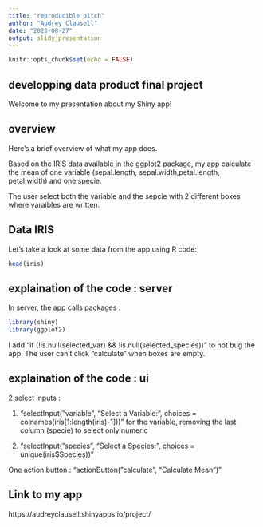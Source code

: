 ---
title: "reproducible pitch"
author: "Audrey Clausell"
date: "2023-08-27"
output: slidy_presentation
---

```{r setup, include=FALSE}
knitr::opts_chunk$set(echo = FALSE)
```

## developping data product final project  


Welcome to my presentation about my Shiny app!


## overview

Here's a brief overview of what my app does.

Based on the IRIS data available in the ggplot2 package, my app calculate the mean of one variable (sepal.length, sepal.width,petal.length, petal.width) and one specie. 

The user select both the variable and the sepcie with 2 different boxes where varaibles are written. 

## Data IRIS 

Let's take a look at some data from the app using R code:

```{r}
head(iris)
```

## explaination of the code : server 

In server, the app calls packages : 


```{r}
library(shiny)
library(ggplot2)
```

I add "if (!is.null(selected_var) && !is.null(selected_species))" to not bug the app. The user can't click "calculate" when boxes are empty. 

## explaination of the code : ui

2 select inputs : 

1. "selectInput("variable", "Select a Variable:", choices = colnames(iris[1:length(iris)-1]))" for the variable, removing the last column (specie) to select only numeric 

2. "selectInput("species", "Select a Species:", choices = unique(iris$Species))"

One action button : "actionButton("calculate", "Calculate Mean")"

## Link to my app 

https://audreyclausell.shinyapps.io/project/

